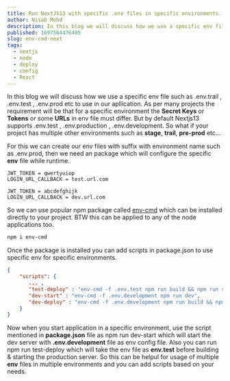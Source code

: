 ```yaml
---
title: Run NextJS13 with specific .env files in specific environments.
author: Nisab Mohd
description: In this blog we will discuss how we use a specific env file such as .env.trail , .env.test , .env.prod etc to use in our apllications and how we can write scripts to manage that.
published: 1697564476495
slug: env-cmd-next
tags:
  - nextjs
  - node
  - deploy
  - config
  - React
---
```


In this blog we will discuss how we use a specific env file such as <Highlight>.env.trail</Highlight> , <Highlight>.env.test</Highlight> , <Highlight>.env.prod</Highlight> etc to use in our apllication.
As per many projects the requirement will be that for a specific environment the **Secret Keys** or **Tokens** or some **URLs** in env file must differ. But by default Nextjs13 supports <Highlight>.env.test</Highlight> , <Highlight>.env.production</Highlight> , <Highlight>.env.development</Highlight>. So what if your project has multiple other environments such as **stage**, **trail**, **pre-prod** etc...

For this we can create our env files with suffix with environment name such as <Highlight>.env.prod</Highlight>, then we need an package which will configure the specific **env** file while runtime.

```bash:.env.test
JWT_TOKEN = qwertyuiop
LOGIN_URL_CALLBACK = test.url.com
```

```bash:.env.development
JWT_TOKEN = abcdefghijk
LOGIN_URL_CALLBACK = dev.url.com
```

So we can use popular npm package called <Highlight><a href="https://www.npmjs.com/package/env-cmd" >env-cmd</a></Highlight> which can be installed directly to your project. BTW this can be applied to any of the node applications too.

```bash
npm i env-cmd
```

Once the package is installed you can add scripts in <Highlight>package.json</Highlight> to use specific env for specific environments.

```json:package.json
{
    "scripts": {
       ... ,
       "test-deploy" : "env-cmd -f .env.test npm run build && npm run start",
       "dev-start" : "env-cmd -f .env.development npm run dev",
       "dev-deploy" : "env-cmd -f .env.development npm run build && npm run start"
    }
}
```

Now when you start application in a specific environment, use the script mentioned in **package.json** file as <Highlight>npm run dev-start</Highlight> which will start the dev server with **.env.development** file as env config file. Also you can run <Highlight>npm run test-deploy</Highlight> which will take the env file as **env.test** before building & starting the production server.
So this can be helpul for usage of multiple **env** files in multiple environments and you can add scripts based on your needs.
